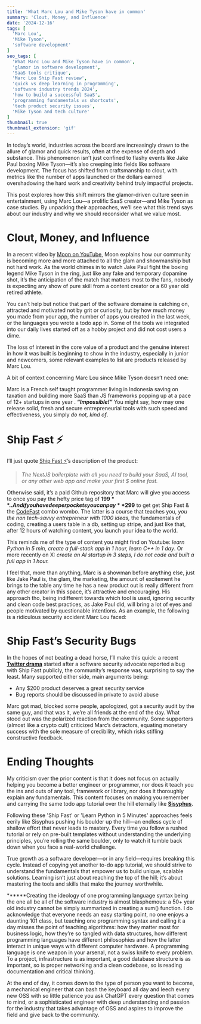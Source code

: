 ```yaml
---
title: 'What Marc Lou and Mike Tyson have in common'
summary: 'Clout, Money, and Influence'
date: '2024-12-16'
tags: [
  'Marc Lou',
  'Mike Tyson',
  'software development'
]
seo_tags: [
  'What Marc Lou and Mike Tyson have in common',
  'glamor in software development',
  'SaaS tools critique',
  'Marc Lou Ship Fast review',
  'quick vs deep learning in programming',
  'software industry trends 2024',
  'how to build a successful SaaS',
  'programming fundamentals vs shortcuts',
  'tech product security issues',
  'Mike Tyson and tech culture'
]
thumbnail: true
thumbnail_extension: 'gif'
---
```


In today’s world, industries across the board are increasingly drawn to the allure of glamor and quick results, often at the expense of depth and substance. This phenomenon isn’t just confined to flashy events like Jake Paul boxing Mike Tyson—it’s also creeping into fields like software development. The focus has shifted from craftsmanship to clout, with metrics like the number of apps launched or the dollars earned overshadowing the hard work and creativity behind truly impactful projects.

This post explores how this shift mirrors the glamor-driven culture seen in entertainment, using Marc Lou—a prolific SaaS creator—and Mike Tyson as case studies. By unpacking their approaches, we’ll see what this trend says about our industry and why we should reconsider what we value most.

# Clout, Money, and Influence

In a recent video by [Moon on YouTube](https://www.youtube.com/watch?v=c1Og--CStE0), Moon explains how our community is becoming more and more attached to all the glam and showmanship but not hard work. As the world chimes in to watch Jake Paul fight the boxing legend Mike Tyson in the ring, just like any fake and temporary dopamine shot, it’s the anticipation of the match that matters most to the fans, nobody is expecting any show of pure skill from a content creator or a 60 year old retired athlete. 

You can’t help but notice that part of the software domaine is catching on, attracted and motivated not by grit or curiosity, but by how much money you made from your app, the number of apps you created in the last week, or the languages you wrote a todo app in.
Some of the tools we integrated into our daily lives started off as a hobby project and did not cost users a dime. 

The loss of interest in the core value of a product and the genuine interest in how it was built is beginning to show in the industry, especially in junior and newcomers, some relevant examples to list are products released by Marc Lou.

A bit of context concerning Marc Lou since Mike Tyson doesn’t need one: 

Marc is a French self taught programmer living in Indonesia saving on taxation and building more SaaS than JS frameworks popping up at a pace of 12+ startups in one year .
**“*Impossible!”*** You might say, how may one release solid, fresh and secure entrepreneurial tools with such speed and effectiveness, you simply *do not, kind of*. 

# Ship Fast ⚡️

I’ll just quote [Ship Fast ⚡️](https://shipfa.st/)’s description of the product:

> *The NextJS boilerplate with all you need to build your SaaS, AI tool, or any other web app and make your first $ online fast.*
> 

Otherwise said, it’s a paid Github repository that Marc will give you access to once you pay the hefty price tag of **$199**.. And if you have deeper pockets you can pay **$299** to get get Ship Fast & the [CodeFast](https://codefa.st/) combo wombo. The latter is a course that teaches you, *you* *the non tech-savvy entrepreneur with 1000 ideas,* the fundamentals of coding, creating a users table in a db, setting up stripe, and just like that, after 12 hours of watching content, you launch your idea to the world.

This reminds me of the type of content you might find on Youtube: *learn Python in 5 min, create a full-stack app in 1 hour, learn C++ in 1 day*. Or more recently on X: *create an AI startup in 3 steps, I do not code and built a full app in 1 hour.*

I feel that, more than anything, Marc is a showman before anything else, just like Jake Paul is, the glam, the marketing, the amount of excitement he brings to the table any time he has a new product out is really different from any other creator in this space, it’s attractive and encouraging. His approach tho, being indifferent towards which tool is used, ignoring security and clean code best practices, as Jake Paul did, will bring a lot of eyes and people motivated by questionable intentions. As an example, the following is a ridiculous security accident Marc Lou faced:

# Ship Fast’s Security Bugs

In the hopes of not beating a dead horse, I’ll make this quick: a recent [**Twitter drama**](https://x.com/soeckly/status/1847276159337144326) started after a software security advocate reported a bug with Ship Fast publicly, the community’s response was, surprising to say the least. Many supported either side, main arguments being: 

- Any $200 product deserves a great security service
- Bug reports should be discussed in private to avoid abuse

Marc got mad, blocked some people, apologized, got a security audit by the same guy, and that was it, we’re all friends at the end of the day. 
What stood out was the polarized reaction from the community. Some supporters (almost like a crypto cult) criticized Marc’s detractors, equating monetary success with the sole measure of credibility, which risks stifling constructive feedback.

# Ending Thoughts

My criticism over the prior content is that it does not focus on actually helping you become a better engineer or programmer, nor does it teach you the ins and outs of any tool, framework or library, nor does it thoroughly explain any fundamentals. 
This content focuses on making you remember and carrying the same todo app tutorial over the hill eternally like [**Sisyphus**](https://en.wikipedia.org/wiki/Sisyphus).

Following these 'Ship Fast' or 'Learn Python in 5 Minutes' approaches feels eerily like Sisyphus pushing his boulder up the hill—an endless cycle of shallow effort that never leads to mastery. Every time you follow a rushed tutorial or rely on pre-built templates without understanding the underlying principles, you’re rolling the same boulder, only to watch it tumble back down when you face a real-world challenge.

True growth as a software developer—or in any field—requires breaking this cycle. Instead of copying yet another to-do app tutorial, we should strive to understand the fundamentals that empower us to build unique, scalable solutions. Learning isn’t just about reaching the top of the hill; it’s about mastering the tools and skills that make the journey worthwhile.

******Creating the ideology of one programming language syntax being the one all be all of the software industry is almost blasphemous: a 50+ year old industry cannot be simply summarized in creating a sum() function. 
I do acknowledge that everyone needs an easy starting point, no one enjoys a daunting 101 class, but teaching one programming syntax and calling it a day misses the point of teaching algorithms: how they matter most for business logic, how they’re so tangled with data structures, how different programming languages have different philosophies and how the latter interact in unique ways with different computer hardware. A programming language is one weapon in your arsenal, not a swiss knife to every problem. 
To a project, infrastructure is as important, a good database structure is as important, so is proper networking and a clean codebase, so is reading documentation and critical thinking.

At the end of day, it comes down to the type of person you want to become, a mechanical engineer that can bash the keyboard all day and leech every new OSS with so little patience you ask ChatGPT every question that comes to mind, or a sophisticated engineer with deep understanding and passion for the industry that takes advantage of OSS and aspires to improve the field and give back to the community.